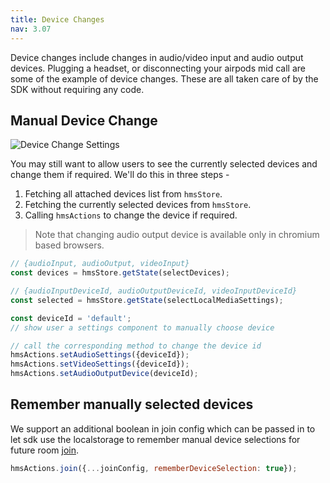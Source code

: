 ```yaml
---
title: Device Changes
nav: 3.07
---
```


Device changes include changes in audio/video input and audio output devices. Plugging a headset, or disconnecting your airpods mid call are
some of the example of device changes. These are all taken care of by the SDK without requiring any code.

## Manual Device Change

![Device Change Settings](/guides/settings.png)

You may still want to allow users to see the currently selected devices and change them if required. We'll do this in three steps - 

1. Fetching all attached devices list from `hmsStore`.
2. Fetching the currently selected devices from `hmsStore`.
3. Calling `hmsActions` to change the device if required.

> Note that changing audio output device is available only in chromium based browsers.

```js
// {audioInput, audioOutput, videoInput}
const devices = hmsStore.getState(selectDevices);

// {audioInputDeviceId, audioOutputDeviceId, videoInputDeviceId}
const selected = hmsStore.getState(selectLocalMediaSettings);

const deviceId = 'default';
// show user a settings component to manually choose device

// call the corresponding method to change the device id
hmsActions.setAudioSettings({deviceId});
hmsActions.setVideoSettings({deviceId});
hmsActions.setAudioOutputDevice(deviceId);
```

## Remember manually selected devices

We support an additional boolean in join config which can be passed in to let sdk use the localstorage to remember
manual device selections for future room [join](./join).

```js
hmsActions.join({...joinConfig, rememberDeviceSelection: true});
```
